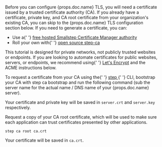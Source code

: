 <p>
  Before you can configure {props.doc.name} TLS, you will need a certificate
  issued by a trusted certificate authority (CA). If you already have a
  certificate, private key, and CA root certificate from your organization's
  existing CA, you can skip to the {props.doc.name} TLS configuration section
  below. If you need to generate a certificate, you can:
</p>

<ul>
  <li>
    Use a{' '}
    <a href="/signup?product=cm">
      free hosted Smallstep Certificate Manager authority
    </a>
  </li>
  <li>
    Roll your own with{' '}
    <a href="/docs/step-ca">
      open source <inlineCode>step-ca</inlineCode>
    </a>
  </li>
</ul>

<Alert severity="warning">
  This tutorial is designed for private networks, not publicly trusted websites
  or endpoints. If you are looking to automate certificates for public websites,
  servers, or endpoints, we recommend using{' '}
  <a href="https://letsencrypt.org/">Let's Encrypt</a> and the ACME instructions
  below.
</Alert>

<p>
  To request a certificate from your CA using the{' '}
  <a href="https://smallstep.com/docs/step-cli">
    <inlineCode>step</inlineCode>
  </a>{' '}
  CLI, bootstrap your CA with <inlineCode>step ca bootstrap</inlineCode> and run
  the following command (sub the server name for the actual name / DNS name of
  your {props.doc.name} server).

</p>

<MDXBlock path="snippets/certificate" />

Your certificate and private key will be saved in `server.crt` and `server.key` respectively.

Request a copy of your CA root certificate, which will be used to make
sure each application can trust certificates presented by other
applications.

```shell
step ca root ca.crt
```

Your certificate will be saved in `ca.crt`.
